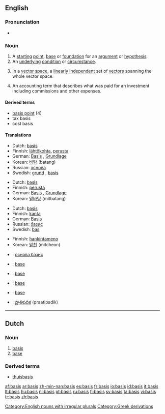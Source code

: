 ==English==

===Pronunciation===
*{{audio|en-us-basis.ogg|Audio (US)}}


===Noun===
{{en-noun|bases}}

# A [[starting]] [[point]], [[base]] or [[foundation]] for an [[argument]] or [[hypothesis]].
# An [[underlying]] [[condition]] or [[circumstance]].
# {{linear algebra}} In a [[vector space]], a [[linearly independent]] set of [[vector]]s spanning the whole vector space.
# An accounting term that describes what was paid for an investment including commissions and other expenses.

====Derived terms====
*[[basis point]] (4)
*tax basis
*cost basis

====Translations====
{{trans-top|starting point for an argument}}
*Dutch: [[basis]] {{f}}
*Finnish: [[lähtökohta]], [[perusta]]
*German: [[Basis]] {{f}}, [[Grundlage]] {{f}}
*Korean: [[바탕]] (batang)
*Russian: [[основа]]
*Swedish: [[grund]] {{c}}, [[basis#Swedish|basis]] {{c}}
{{trans-bottom}}

{{trans-top|underlying condition}}
*Dutch: [[basis]] {{f}}
*Finnish: [[perusta]]
*German: [[Basis]] {{f}}, [[Grundlage]] {{f}}
*Korean: [[밑바탕]] (mitbatang)
{{trans-bottom}}

{{trans-top|linear independent set of vectors}}
*Dutch: [[basis]] {{f}}
*Finnish: [[kanta]]
*German: [[Basis]] {{f}}
*Russian: [[базис]]
*Swedish: [[bas#Swedish|bas]] {{c}}
{{trans-bottom}}

{{trans-top|what was paid for an investment}}
*Finnish: [[hankintameno]]
*Korean: [[밑천]] (mitcheon)
{{trans-bottom}}

{{checktrans}}
{{trans-top|Translations to be categorized}}
*{{ttbc|Bulgarian}}: [[основа]],[[базис]]
*{{ttbc|French}}: [[base]] {{f}}
*{{ttbc|Interlingua}}: [[base]]
{{trans-mid}}
*{{ttbc|Portuguese}}: [[base]]
*{{ttbc|Spanish}}: [[base]]
*{{ttbc|Telugu}}: [[ప్రాతిపదిక]] (praatipadik)
{{trans-bottom}}

[[Category:English nouns with irregular plurals]]

----

==Dutch==

===Noun===
{{nl-noun|g=f|pl1=basissen|pl2=bases|dim=basisje}}

# [[#English|basis]]
# [[base]]

===Derived terms===
* [[thuisbasis]]

[[Category:Greek derivations]]

[[af:basis]]
[[ar:basis]]
[[zh-min-nan:basis]]
[[es:basis]]
[[fr:basis]]
[[io:basis]]
[[id:basis]]
[[it:basis]]
[[lt:basis]]
[[hu:basis]]
[[nl:basis]]
[[pt:basis]]
[[ru:basis]]
[[fi:basis]]
[[sv:basis]]
[[ta:basis]]
[[vi:basis]]
[[tr:basis]]
[[zh:basis]]